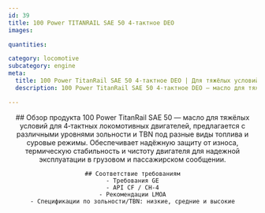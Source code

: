 ```yaml
---
id: 39
title: 100 Power TITANRAIL SAE 50 4‑тактное DEO
images:

quantities:

category: locomotive
subcategory: engine
meta:
  title: 100 Power TitanRail SAE 50 4‑тактное DEO | Для тяжёлых условий локомотивов
  description: 100 Power TitanRail SAE 50 4‑тактное DEO — масло для тяжёлых условий эксплуатации 4‑тактных локомотивных двигателей. Доступно с несколькими уровнями зольности и TBN для различных видов топлива и тяжёлых режимов, обеспечивает надёжную защиту от износа, термическую стабильность и чистоту двигателя для стабильной работы в грузовых и пассажирских операциях. Соответствует требованиям GE, API CF / CH-4 и рекомендациям LMOA.

---
```


<Header>
    ## Обзор продукта
  100 Power TitanRail SAE 50 — масло для тяжёлых условий для 4‑тактных локомотивных двигателей, предлагается с различными уровнями зольности и TBN под разные виды топлива и суровые режимы. Обеспечивает надёжную защиту от износа, термическую стабильность и чистоту двигателя для надежной эксплуатации в грузовом и пассажирском сообщении.

    ## Соответствие требованиям
    - Требования GE
    - API CF / CH-4
    - Рекомендации LMOA
    - Спецификации по зольности/TBN: низкие, средние и высокие

</Header>
